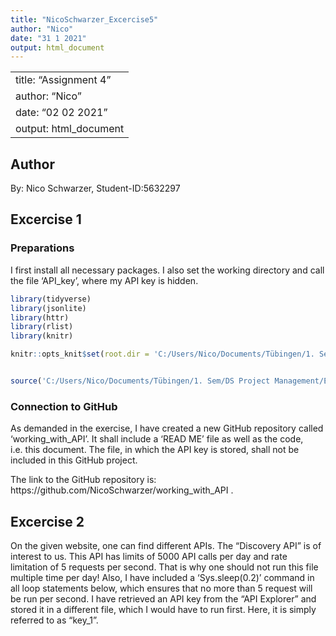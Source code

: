 ```yaml
---
title: "NicoSchwarzer_Excercise5"
author: "Nico"
date: "31 1 2021"
output: html_document
---
```

---
title: "Assignment 4"
author: "Nico"
date: "02 02 2021"
output: html_document
---


## Author
By: Nico Schwarzer, 
Student-ID:5632297

## Excercise  1 

### Preparations 

I first install all necessary packages. I also set the working directory and call the file 'API_key', where my API key is hidden. 
```r

library(tidyverse)
library(jsonlite)
library(httr)
library(rlist)
library(knitr)

knitr::opts_knit$set(root.dir = 'C:/Users/Nico/Documents/Tübingen/1. Sem/DS Project Management/Exercises/E5/working_with_API')


source('C:/Users/Nico/Documents/Tübingen/1. Sem/DS Project Management/Exercises/E5/API_key.R')

```

### Connection to GitHub 

As demanded in the exercise, I have created a new GitHub repository called 'working_with_API'. It shall include a 'READ ME' file as well as the code, i.e. this document. The file, in which the API key is stored, shall not be included in this GitHub project. 

The link to the GitHub repository is: https://github.com/NicoSchwarzer/working_with_API . 



## Excercise 2 

On the given website, one can find different APIs. The "Discovery API" is of interest to us. This API has limits of 5000 API calls per day and rate limitation of 5 requests per second. That is why one should not run this file multiple time per day! Also, I have included a 'Sys.sleep(0.2)' command in all loop statements below, which ensures that no more than 5 request will be run per second. I have retrieved an API key from the "API Explorer" and stored it in a different file, which I would have to run first. Here, it is simply referred to as "key_1". 
